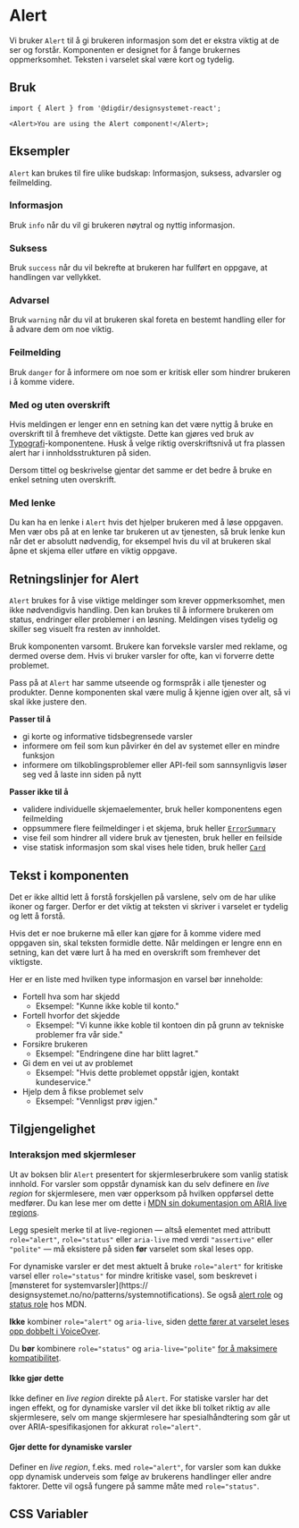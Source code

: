 

<Meta of={AlertStories} />

# Alert

Vi bruker `Alert` til å gi brukeren informasjon som det er ekstra viktig at de ser og forstår. Komponenten er designet for å fange brukernes oppmerksomhet. Teksten i varselet skal være kort og tydelig.

<Primary />
<Controls />

## Bruk

```tsx
import { Alert } from '@digdir/designsystemet-react';

<Alert>You are using the Alert component!</Alert>;
```

## Eksempler

`Alert` kan brukes til fire ulike budskap: Informasjon, suksess, advarsler og feilmelding. 

### Informasjon

Bruk `info` når du vil gi brukeren nøytral og nyttig informasjon.

<Canvas of={AlertStories.VariantInfo} />

### Suksess

Bruk `success` når du vil bekrefte at brukeren har fullført en oppgave, at handlingen var vellykket.

<Canvas of={AlertStories.VariantSuccess} />

### Advarsel

Bruk `warning` når du vil at brukeren skal foreta en bestemt handling eller for å advare dem om noe viktig.

<Canvas of={AlertStories.VariantWarning} />

### Feilmelding

Bruk `danger` for å informere om noe som er kritisk eller som hindrer brukeren i å komme videre.

<Canvas of={AlertStories.VariantDanger} />

### Med og uten overskrift

Hvis meldingen er lenger enn en setning kan det være nyttig å bruke en overskrift til å fremheve det viktigste. Dette kan gjøres ved bruk av [Typografi](/docs/komponenter-typography--docs)-komponentene. Husk å velge riktig overskriftsnivå ut fra plassen alert har i innholdsstrukturen på siden.

<Canvas of={AlertStories.MedHeading} />

Dersom tittel og beskrivelse gjentar det samme er det bedre å bruke en enkel setning uten overskrift.

<Canvas of={AlertStories.MedKunHeading} />

### Med lenke

Du kan ha en lenke i `Alert` hvis det hjelper brukeren med å løse oppgaven. Men vær obs på at en lenke tar brukeren ut av tjenesten, så bruk lenke kun når det er absolutt nødvendig, for eksempel hvis du vil at brukeren skal åpne et skjema eller utføre en viktig oppgave.

<Canvas of={AlertStories.MedLenke} />

## Retningslinjer for Alert
`Alert` brukes for å vise viktige meldinger som krever oppmerksomhet, men ikke nødvendigvis handling. Den kan brukes til å informere brukeren om status, endringer eller problemer i en løsning. Meldingen vises tydelig og skiller seg visuelt fra resten av innholdet. 

Bruk komponenten varsomt. Brukere kan forveksle varsler med reklame, og dermed overse dem. Hvis vi bruker varsler for ofte, kan vi forverre dette problemet.

Pass på at `Alert` har samme utseende og formspråk i alle tjenester og produkter. Denne komponenten skal være mulig å kjenne igjen over alt, så vi skal ikke justere den.


**Passer til å**
- gi korte og informative tidsbegrensede varsler
- informere om feil som kun påvirker én del av systemet eller en mindre funksjon
- informere om tilkoblingsproblemer eller API-feil som sannsynligvis løser seg ved å laste inn siden på nytt

**Passer ikke til å**
- validere individuelle skjemaelementer, bruk heller komponentens egen feilmelding
- oppsummere flere feilmeldinger i et skjema, bruk heller [`ErrorSummary`](/docs/komponenter-errorsummary--docs)
- vise feil som hindrer all videre bruk av tjenesten, bruk heller en feilside
- vise statisk informasjon som skal vises hele tiden, bruk heller [`Card`](/docs/komponenter-card--docs)


## Tekst i komponenten

Det er ikke alltid lett å forstå forskjellen på varslene, selv om de har ulike ikoner og farger. Derfor er det viktig at teksten vi skriver i varselet er tydelig og lett å forstå.

Hvis det er noe brukerne må eller kan gjøre for å komme videre med oppgaven sin, skal teksten formidle dette. Når meldingen er lengre enn en setning, kan det være lurt å ha med en overskrift som fremhever det viktigste. 

Her er en liste med hvilken type informasjon en varsel bør inneholde:

- Fortell hva som har skjedd
  - Eksempel: "Kunne ikke koble til konto."
- Fortell hvorfor det skjedde
  - Eksempel: "Vi kunne ikke koble til kontoen din på grunn av tekniske problemer fra vår side."
- Forsikre brukeren
  - Eksempel: "Endringene dine har blitt lagret."
- Gi dem en vei ut av problemet
  - Eksempel: "Hvis dette problemet oppstår igjen, kontakt kundeservice."
- Hjelp dem å fikse problemet selv
  - Eksempel: "Vennligst prøv igjen."
    
    
## Tilgjengelighet

### Interaksjon med skjermleser

Ut av boksen blir `Alert` presentert for skjermleserbrukere som vanlig statisk innhold. For varsler som oppstår dynamisk kan du selv definere en *live region* for skjermlesere, men vær opperksom på hvilken oppførsel dette medfører.
Du kan lese mer om dette i [MDN sin dokumentasjon om ARIA live regions](https://developer.mozilla.org/en-US/docs/Web/Accessibility/ARIA/Guides/Live_regions).

Legg spesielt merke til at live-regionen — altså elementet med attributt `role="alert"`, `role="status"` eller `aria-live` med verdi `"assertive"` eller `"polite"` — må eksistere på siden **før** varselet som skal leses opp.

For dynamiske varsler er det mest aktuelt å bruke `role="alert"` for kritiske varsel eller `role="status"` for mindre kritiske vasel, som beskrevet i [mønsteret for systemvarsler](https:// designsystemet.no/no/patterns/systemnotifications). Se også [alert role](https://developer.mozilla.org/en-US/docs/Web/Accessibility/ARIA/Roles/alert_role) og [status role](https://developer.mozilla.org/en-US/docs/Web/Accessibility/ARIA/Roles/status_role) hos MDN.

**Ikke** kombiner `role="alert"` og `aria-live`, siden [dette fører at varselet leses opp dobbelt i VoiceOver](https://developer.mozilla.org/en-US/docs/Web/Accessibility/ARIA/Guides/Live_regions#:~:text=adding%20both%20aria%2Dlive%20and%20role=%22alert%22%20causes%20double%20speaking%20issues%20in%20VoiceOver%20on%20iOS).

Du **bør** kombinere `role="status"` og `aria-live="polite"` [for å maksimere kompatibilitet](https://developer.mozilla.org/en-US/docs/Web/Accessibility/ARIA/Guides/Live_regions#roles_with_implicit_live_region_attributes).

#### Ikke gjør dette

Ikke definer en *live region* direkte på `Alert`. For statiske varsler har det ingen effekt, og for dynamiske varsler vil det ikke bli tolket riktig av alle skjermlesere, selv om mange skjermlesere har spesialhåndtering som går ut over ARIA-spesifikasjonen for akkurat `role="alert"`.

<ReactOrHtmlCanvas
  react={AlertStories.WrongLiveRegionReact}
  html={AlertStories.WrongLiveRegionHtml}
/>

#### Gjør dette for dynamiske varsler

Definer en *live region*, f.eks. med `role="alert"`, for varsler som kan dukke opp dynamisk underveis som følge av brukerens handlinger eller andre faktorer. Dette vil også fungere på samme måte med `role="status"`.

<ReactOrHtmlCanvas
  react={AlertStories.CorrectLiveRegionReact}
  html={AlertStories.CorrectLiveRegionHtml}
/>

## CSS Variabler

<CssVariables css={css} />

